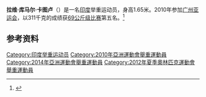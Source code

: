 {{Infobox sportsperson
| image          =Katulu Ravi Kumar.jpg
| image_size     =
| caption        =
| birth_date     = {{birth date and age|1988|4|24}}
| birth_place    =
| height         =
| weight         ={{convert|69|kg|lb}}
| country        = {{India}}
| sport          = 
| event          =
| coach          =
| highestranking =
| pb             =
| medaltemplates =
| updated        = 
}}
'''拉维·库马尔·卡图卢'''（{{bd|1988年|4月24日||}}）是一名[[印度|印度]]举重运动员，身高1.65米。2010年参加[[广州亚运会|广州亚运会]]，以311千克的成绩获[[2010年亚洲运动会举重比赛_-_男子69公斤级|69公斤级比赛]]第五名。<ref>{{cite web |url=http://www.gz2010.cn/info/CHN_CHN/ZB/ZBB101A_WL@@@@@@@@@@@@@@@CHN_number=219620.html |language=zh-hans |title=拉维·库马尔·卡图卢 - 简历 |publisher=2010年广州亚运会官方网站 |accessdate=2010-12-18 |archive-date=2018-09-08 |archive-url=https://web.archive.org/web/20180908130748/http://www.gz2010.cn/info/CHN_CHN/ZB/ZBB101A_WL@@@@@@@@@@@@@@@CHN_number=219620.html |dead-url=no }}</ref>

==参考资料==
<references />
{{DEFAULTSORT:Katulu, Kumar Ravi}}
[[Category:印度举重运动员|Category:印度举重运动员]]
[[Category:2010年亞洲運動會舉重運動員|Category:2010年亞洲運動會舉重運動員]]
[[Category:2014年亞洲運動會舉重運動員|Category:2014年亞洲運動會舉重運動員]]
[[Category:2012年夏季奧林匹克運動會舉重運動員|Category:2012年夏季奧林匹克運動會舉重運動員]]